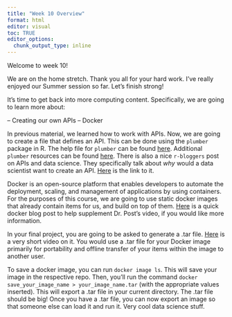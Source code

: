 ```yaml
---
title: "Week 10 Overview"
format: html
editor: visual
toc: TRUE
editor_options: 
  chunk_output_type: inline
---
```


Welcome to week 10!

We are on the home stretch. Thank you all for your hard work. I've really enjoyed our Summer session so far. Let's finish strong!

It's time to get back into more computing content. Specifically, we are going to learn more about: 

-- Creating our own APIs
-- Docker 

In previous material, we learned how to work with APIs. Now, we are going to create a file that defines an API. This can be done using the `plumber` package in R. The help file for `plumber` can be found [here](https://www.rplumber.io/). Additional `plumber` resources can be found [here](https://rstudio.github.io/cheatsheets/html/plumber.html). There is also a nice `r-bloggers` post on APIs and data science. They specifically talk about *why* would a data scientist want to create an API. [Here](https://www.r-bloggers.com/2022/03/creating-apis-for-data-science-with-plumber/) is the link to it. 


Docker is an open-source platform that enables developers to automate the deployment, scaling, and management of applications by using containers. For the purposes of this course, we are going to use static docker images that already contain items for us, and build on top of them. [Here](https://colinfay.me/docker-r-reproducibility/) is a quick docker blog post to help supplement Dr. Post's video, if you would like more information.

In your final project, you are going to be asked to generate a .tar file. [Here](https://www.youtube.com/watch?v=Euub2EAt8jQ) is a very short video on it. You would use a .tar file for your Docker image primarily for portability and offline transfer of your items within the image to another user. 

To save a docker image, you can run `docker image ls`. This will save your image in the respective repo. Then, you'll run the command `docker save_your_image_name > your_image_name.tar` (with the appropriate values inserted). This will export a .tar file in your current directory. The .tar file should be big! Once you have a .tar file, you can now export an image so that someone else can load it and run it. Very cool data science stuff. 

